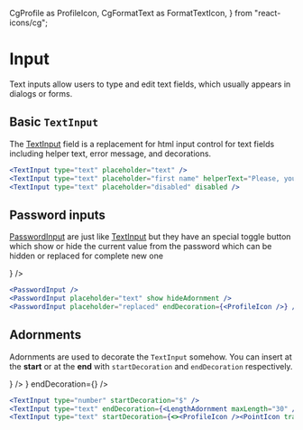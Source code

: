   CgProfile as ProfileIcon,
  CgFormatText as FormatTextIcon,
} from "react-icons/cg";

<Meta title="docs/forms/Input" />

# Input

Text inputs allow users to type and edit text fields, which usually appears in dialogs or forms.

## Basic `TextInput`

The [TextInput](?path=/docs/components-forms-input--text) field is a replacement for html input control for text fields including helper text, error message, and decorations.

<div className="example">
  <TextInput type="text" placeholder="text" />
  <TextInput
    type="text"
    placeholder="first name"
    helperText="Please, your first name"
  />
  <TextInput type="text" placeholder="disabled" disabled />
</div>

```jsx
<TextInput type="text" placeholder="text" />
<TextInput type="text" placeholder="first name" helperText="Please, your first name" />
<TextInput type="text" placeholder="disabled" disabled />
```

## Password inputs

[PasswordInput](?path=/docs/components-forms-input--password) are just like [TextInput](#basic-textinput) but they have an special toggle button which show or hide the current value from the password which can be hidden or replaced for complete new one

<div className="example">
  <PasswordInput />
  <PasswordInput placeholder="text" show hideAdornment />
  <PasswordInput placeholder="replaced" endDecoration={<ProfileIcon />} />
</div>

```jsx
<PasswordInput />
<PasswordInput placeholder="text" show hideAdornment />
<PasswordInput placeholder="replaced" endDecoration={<ProfileIcon />} />
```

## Adornments

Adornments are used to decorate the `TextInput` somehow. You can insert at the **start** or at the **end** with `startDecoration` and `endDecoration` respectively.

<div className="example">
  <TextInput type="number" startDecoration="$" />
  <TextInput type="text" endDecoration={<LengthAdornment maxLength="30" />} />
  <TextInput
    type="text"
    startDecoration={
      <>
        <ProfileIcon />
        <PointIcon transform="rotate(90)" />
      </>
    }
    endDecoration={<FormatTextIcon />}
  />
</div>

```jsx
<TextInput type="number" startDecoration="$" />
<TextInput type="text" endDecoration={<LengthAdornment maxLength="30" />} />
<TextInput type="text" startDecoration={<><ProfileIcon /><PointIcon transform="rotate(90)" /></> } endDecoration={<FormatTextIcon />}/>
```

